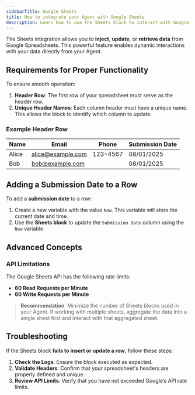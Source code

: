 ```yaml
---
sidebarTitle: Google Sheets
title: How to integrate your Agent with Google Sheets
description: Learn how to use the Sheets block to interact with Google Spreadsheets for dynamic data management.
---
```


The Sheets integration allows you to **inject**, **update**, or **retrieve data** from Google Spreadsheets. This powerful feature enables dynamic interactions with your data directly from your Agent.

## Requirements for Proper Functionality

To ensure smooth operation:
1. **Header Row**: The first row of your spreadsheet must serve as the header row.
2. **Unique Header Names**: Each column header must have a unique name. This allows the block to identify which column to update.

### Example Header Row

| Name       | Email                  | Phone   | Submission Date |
|------------|------------------------|---------|-----------------|
| Alice      | alice@example.com      | 123-4567 | 08/01/2025      |
| Bob        | bob@example.com        |         | 08/01/2025      |


## Adding a Submission Date to a Row

To add a **submission date** to a row:
1. Create a new variable with the value `Now`. This variable will store the current date and time.
2. Use the **Sheets block** to update the `Submission Date` column using the `Now` variable.


## Advanced Concepts

### API Limitations

The Google Sheets API has the following rate limits:
- **60 Read Requests per Minute**
- **60 Write Requests per Minute**

> **Recommendation**: Minimize the number of Sheets blocks used in your Agent. If working with multiple sheets, aggregate the data into a single sheet first and interact with that aggregated sheet.


## Troubleshooting

If the Sheets block **fails to insert or update a row**, follow these steps:
1. **Check the Logs**: Ensure the block executed as expected.
2. **Validate Headers**: Confirm that your spreadsheet's headers are properly defined and unique.
3. **Review API Limits**: Verify that you have not exceeded Google’s API rate limits.
